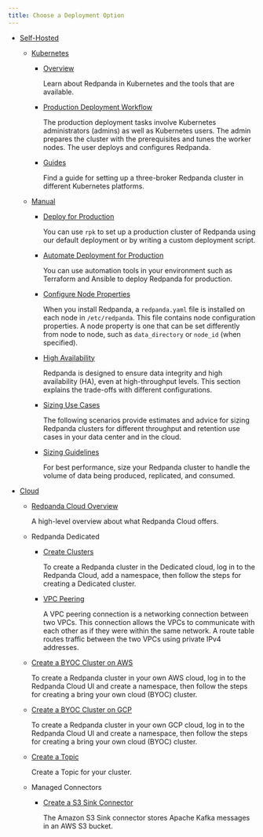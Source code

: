 ```yaml
---
title: Choose a Deployment Option
---
```


<head>
    <meta name="title" content="Deploy | Redpanda Docs"/>
    <meta name="description" content="Deploy index page."/>
    <link rel="canonical" href="https://docs.redpanda.com/docs/deploy/" />
</head>

- [Self-Hosted](../deployment-option/self-hosted)

  - [Kubernetes](../deployment-option/self-hosted/kubernetes)
    
    - [Overview](../deployment-option/self-hosted/kubernetes/kubernetes-production-deployment)

        Learn about Redpanda in Kubernetes and the tools that are available.

    - [Production Deployment Workflow](../deployment-option/self-hosted/kubernetes/production-workflow)

        The production deployment tasks involve Kubernetes administrators (admins) as well as Kubernetes users. The admin prepares the cluster with the prerequisites and tunes the worker nodes. The user deploys and configures Redpanda.

    - [Guides](../deployment-option/self-hosted/kubernetes/get-started-dev)

        Find a guide for setting up a three-broker Redpanda cluster in different Kubernetes platforms.

  - [Manual](../deployment-option/self-hosted/manual)
    - [Deploy for Production](../deployment-option/self-hosted/manual/production/production-deployment)
      
        You can use `rpk` to set up a production cluster of Redpanda using our default deployment or by writing a custom deployment script.

    - [Automate Deployment for Production](../deployment-option/self-hosted/manual/production/production-deployment-automation)
      
        You can use automation tools in your environment such as Terraform and Ansible to deploy Redpanda for production.

    - [Configure Node Properties](../deployment-option/self-hosted/manual/node-property-configuration)

        When you install Redpanda, a `redpanda.yaml` file is installed on each node in `/etc/redpanda`. This file contains node configuration properties. A node property is one that can be set differently from node to node, such as `data_directory` or `node_id` (when specified).

    - [High Availability](../deployment-option/self-hosted/manual/high-availability)

        Redpanda is designed to ensure data integrity and high availability (HA), even at high-throughput levels. This section explains the trade-offs with different configurations.

    - [Sizing Use Cases](../deployment-option/self-hosted/manual/sizing-use-cases)
      
        The following scenarios provide estimates and advice for sizing Redpanda clusters for different throughput and retention use cases in your data center and in the cloud.

    - [Sizing Guidelines](../deployment-option/self-hosted/manual/sizing)

        For best performance, size your Redpanda cluster to handle the volume of data being produced, replicated, and consumed.


- [Cloud](../deployment-option/cloud)
  - [Redpanda Cloud Overview](../deployment-option/cloud/dedicated-byoc)

      A high-level overview about what Redpanda Cloud offers.

  - Redpanda Dedicated
    - [Create Clusters](../deployment-option/cloud/create-dedicated-cloud-cluster-aws)
      
      To create a Redpanda cluster in the Dedicated cloud, log in to the Redpanda Cloud, add a namespace, then follow the steps for creating a Dedicated cluster.

    - [VPC Peering](../deployment-option/cloud/vpc-peering)
    
      A VPC peering connection is a networking connection between two VPCs. This connection allows the VPCs to communicate with each other as if they were within the same network. A route table routes traffic between the two VPCs using private IPv4 addresses.

  - [Create a BYOC Cluster on AWS](../deployment-option/cloud/create-byoc-cluster-aws)

      To create a Redpanda cluster in your own AWS cloud, log in to the Redpanda Cloud UI and create a namespace, then follow the steps for creating a bring your own cloud (BYOC) cluster.

  - [Create a BYOC Cluster on GCP](../deployment-option/cloud/create-byoc-cluster-gcp)

      To create a Redpanda cluster in your own GCP cloud, log in to the Redpanda Cloud UI and create a namespace, then follow the steps for creating a bring your own cloud (BYOC) cluster.

  - [Create a Topic](../deployment-option/cloud/create-topic)

      Create a Topic for your cluster.

  - Managed Connectors
    - [Create a S3 Sink Connector](../deployment-option/cloud/managed-connectors/create-s3-sink-connector)
    
      The Amazon S3 Sink connector stores Apache Kafka messages in an AWS S3 bucket.